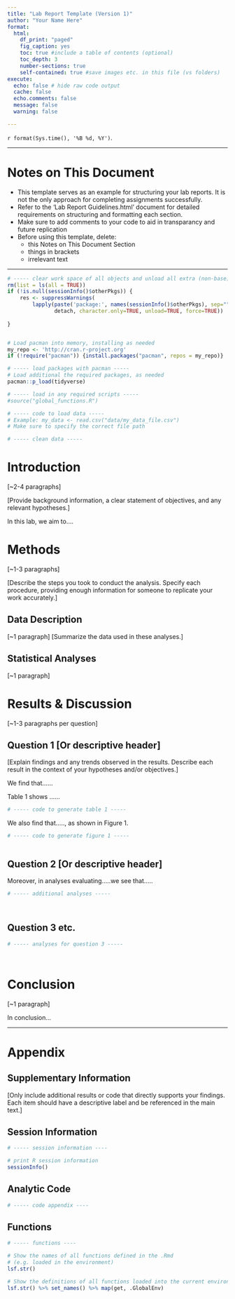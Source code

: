 ```yaml
---
title: "Lab Report Template (Version 1)"
author: "Your Name Here"
format:
  html:
    df_print: "paged"
    fig_caption: yes
    toc: true #include a table of contents (optional)
    toc_depth: 3
    number-sections: true
    self-contained: true #save images etc. in this file (vs folders)
execute:
  echo: false # hide raw code output
  cache: false
  echo.comments: false
  message: false
  warning: false

---
```


`r format(Sys.time(), '%B %d, %Y')`.

---

# Notes on This Document

* This template serves as an example for structuring your lab reports. It is not the only approach for completing assignments successfully.    
* Refer to the 'Lab Report Guidelines.html' document for detailed requirements on structuring and formatting each section.    
* Make sure to add comments to your code to aid in transparancy and future replication   
* Before using this template, delete: 
  * this Notes on This Document Section   
  * things in brackets 
  * irrelevant text


---

```r
# ----- clear work space of all objects and unload all extra (non-base) packages --------------
rm(list = ls(all = TRUE))
if (!is.null(sessionInfo()$otherPkgs)) {
    res <- suppressWarnings(
        lapply(paste('package:', names(sessionInfo()$otherPkgs), sep=""),
               detach, character.only=TRUE, unload=TRUE, force=TRUE))
   
}


# Load pacman into memory, installing as needed
my_repo <- 'http://cran.r-project.org'
if (!require("pacman")) {install.packages("pacman", repos = my_repo)}

# ----- load packages with pacman -----
# Load additional the required packages, as needed
pacman::p_load(tidyverse)

# ----- load in any required scripts ----- 
#source("global_functions.R")

```

```r
# ----- code to load data -----
# Example: my_data <- read.csv("data/my_data_file.csv")
# Make sure to specify the correct file path

```

```r
# ----- clean data -----


```


# Introduction    

[~2-4 paragraphs]

[Provide background information, a clear statement of objectives, and any relevant hypotheses.]



In this lab, we aim to....


# Methods   
[~1-3 paragraphs]

[Describe the steps you took to conduct the analysis. Specify each procedure, providing enough information for someone to replicate your work accurately.]

## Data Description   
[~1 paragraph]
[Summarize the data used in these analyses.]


## Statistical Analyses    
[~1 paragraph]


# Results & Discussion  
[~1-3 paragraphs per question]    

## Question 1 [Or descriptive header]

[Explain findings and any trends observed in the results. Describe each result in the context of your hypotheses and/or objectives.]


We find that......



Table 1 shows ......

```r
# ----- code to generate table 1 -----

```

We also find that....., as shown in Figure 1.

```r
# ----- code to generate figure 1 -----



```


## Question 2 [Or descriptive header]

Moreover, in analyses evaluating.....we see that.....

```r
# ----- additional analyses ----- 




```



## Question 3 etc. 


```r
# ----- analyses for question 3 -----




```



# Conclusion    
[~1 paragraph]

In conclusion...


---

# Appendix

## Supplementary Information   
[Only include additional results or code that directly supports your findings. Each item should have a descriptive label and be referenced in the main text.]



## Session Information 

```r
# ----- session information ----

# print R session information
sessionInfo()

```

## Analytic Code 

```r
# ----- code appendix ----
```

## Functions

```r
# ----- functions ----

# Show the names of all functions defined in the .Rmd
# (e.g. loaded in the environment)
lsf.str()

# Show the definitions of all functions loaded into the current environment  
lsf.str() %>% set_names() %>% map(get, .GlobalEnv)

```

